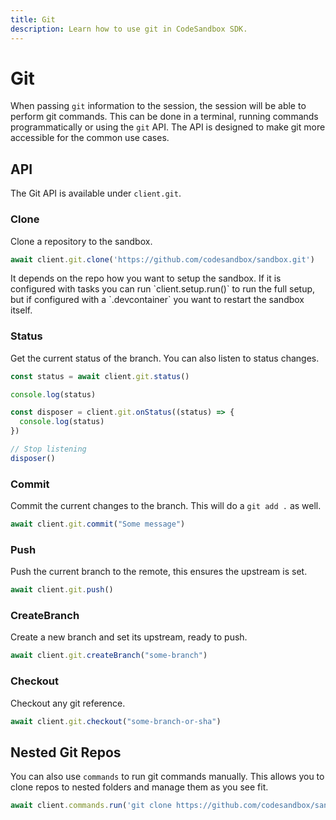 ```yaml
---
title: Git  
description: Learn how to use git in CodeSandbox SDK.
---
```



# Git

When passing `git` information to the session, the session will be able to perform git commands. This can be done in a terminal, running commands programmatically or using the `git` API. The API is designed to make git more accessible for the common use cases.

## API

The Git API is available under `client.git`.

### Clone

Clone a repository to the sandbox.

```ts
await client.git.clone('https://github.com/codesandbox/sandbox.git')
```

<Callout>
It depends on the repo how you want to setup the sandbox. If it is configured with tasks you can run `client.setup.run()` to run the full setup, but if configured with a `.devcontainer` you want to restart the sandbox itself.
</Callout>

### Status

Get the current status of the branch. You can also listen to status changes.

```ts
const status = await client.git.status()

console.log(status)

const disposer = client.git.onStatus((status) => {
  console.log(status)
})

// Stop listening
disposer()
```

### Commit

Commit the current changes to the branch. This will do a `git add .` as well.

```ts
await client.git.commit("Some message")
```

### Push

Push the current branch to the remote, this ensures the upstream is set.

```ts
await client.git.push()
```

### CreateBranch

Create a new branch and set its upstream, ready to push.

```ts
await client.git.createBranch("some-branch")
```

### Checkout

Checkout any git reference.

```ts
await client.git.checkout("some-branch-or-sha")
```

## Nested Git Repos

You can also use `commands` to run git commands manually. This allows you to clone repos to nested folders and manage them as you see fit.

```ts
await client.commands.run('git clone https://github.com/codesandbox/sandbox.git ./nested-repo')
```
